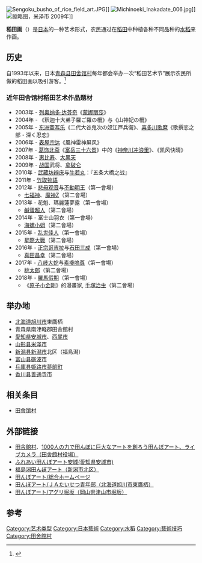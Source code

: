 {{Expand|time=2013-02-14T08:19:21+00:00 }}
[[File:Sengoku_busho_of_rice_field_art.JPG|thumb]]]]
[[File:Michinoeki_Inakadate_006.jpg|thumb]]]]
[[File:Tambo_art_in_Yonezawa,_Yamagata.jpg|缩略图]]，米泽市 2009年]]

'''稻田画'''（{{jpn|j=田んぼアート|hg=たんぼアート|rm=tanbo ato}}）是[[日本|日本]]的一种艺术形式，农民通过在[[稻田|稻田]]中种植各种不同品种的[[水稻|水稻]]来作画。

==历史==
自1993年以来，日本[[青森县|青森县]][[田舍馆村|田舍馆村]]每年都会举办一次“稻田艺术节”展示农民所做的稻田画以吸引游客。<ref>{{cite web|url=http://news.163.com/09/0710/04/5DR7MB1G0001121M.html|title=日本举办稻田艺术节 村民制作巨幅稻田画|publisher=网易新闻|accessdate=2010-03-05|archive-url=https://web.archive.org/web/20090715041823/http://news.163.com/09/0710/04/5DR7MB1G0001121M.html|archive-date=2009-07-15|dead-url=yes}}</ref>
===近年田舍馆村稻田艺术作品题材===
* 2003年 - [[列奥纳多·达芬奇|列奥纳多·达芬奇]]《[[蒙娜丽莎|蒙娜丽莎]]》
* 2004年 - {{Tsl|ja|棟方志功|栋方志功}}《釈迦十大弟子羅ご羅の柵》与《山神妃の柵》
* 2005年 - [[东洲斋写乐|东洲斋写乐]]《二代大谷鬼次の奴江戸兵衛》、[[喜多川歌麿|喜多川歌麿]]《歌撰恋之部・深く忍恋》
* 2006年 - [[表屋宗达|表屋宗达]]《風神雷神屏风》
* 2007年 - [[葛饰北斋|葛饰北斋]]《[[富岳三十六景|富岳三十六景]]》中的《[[神奈川冲浪里|神奈川冲浪里]]》、《凯风快晴》
* 2008年 - [[惠比寿|惠比寿]]、[[大黑天|大黑天]]
* 2009年 - [[战国_(日本)|战国]]武将、[[拿破仑|拿破仑]]
* 2010年 - [[武藏坊辨庆|武藏坊辨庆]]与[[源义经|牛若丸]]：『五条大橋之战』
* 2011年 - [[竹取物語|竹取物語]]
* 2012年 - [[悲母观音|悲母观音]]与[[不動明王|不動明王]]（第一會場）
** [[七福神|七福神]]、[[魔神Z|魔神Z]]（第二會場）
* 2013年 - 花魁、瑪麗蓮夢露（第一會場）
**[[鹹蛋超人|鹹蛋超人]]（第二會場）
* 2014年 - 富士山羽衣（第一會場）
**[[海螺小姐|海螺小姐]]（第二會場）
* 2015年 - [[乱世佳人|乱世佳人]]（第一會場）
**[[星際大戰|星際大戰]]（第二會場）
* 2016年 - [[正宗哥吉拉|正宗哥吉拉]]与[[石田三成|石田三成]]（第一會場）
**[[真田昌幸|真田昌幸]]（第二會場）
* 2017年 - [[八岐大蛇|八岐大蛇]]与[[素戔嗚尊|素戔嗚尊]]（第一會場）
**[[桃太郎|桃太郎]]（第二會場）
* 2018年 - [[羅馬假期|羅馬假期]]（第一會場）
**《[[原子小金剛|原子小金剛]]》的漫畫家, [[手塚治虫|手塚治虫]]（第二會場）

==举办地==

*[[北海道|北海道]][[旭川市|旭川市]]東鷹栖
*青森県南津軽郡田舎館村
*[[愛知県|愛知県]][[安城市_(日本)|安城市]]、[[西尾市|西尾市]]
*[[山形县|山形县]][[米泽市|米泽市]]
*[[新潟县|新潟县]][[新潟市|新潟市]]北区（福島潟）
*[[富山县|富山县]][[砺波市|砺波市]]
*[[兵庫县|兵庫县]][[姫路市|姫路市]][[夢前町|夢前町]]
*[[香川县|香川县]][[善通寺市|善通寺市]]

==相关条目==
* [[田舍馆村|田舍馆村]]

==外部链接==
*[https://web.archive.org/web/20050207220802/http://www.vill.inakadate.aomori.jp/ 田舎館村]、[https://web.archive.org/web/20081108160743/http://www.vill.inakadate.aomori.jp/1000power/html/ 1000人の力で田んぼに巨大なアートを創ろう][http://121.119.144.160:60019/viewer/live/ja/live.html/ 田んぼアート、ライブカメラ（田舎館村役場）] {{Wayback|url=http://121.119.144.160:60019/viewer/live/ja/live.html/ |date=20130216091141 }}
*[http://www.katch.ne.jp/~nihondanmarku/ ふれあい田んぼアート安城(愛知県安城市)] {{Wayback|url=http://www.katch.ne.jp/~nihondanmarku/ |date=20130804145342 }}
*[http://ameblo.jp/tanbo-art/ 福島潟田んぼアート（新潟市北区）] {{Wayback|url=http://ameblo.jp/tanbo-art/ |date=20130511031135 }}
*[https://web.archive.org/web/20130528034349/http://www.nobi.or.jp/tanbo/ 田んぼアート/総合ホームページ]
*[https://web.archive.org/web/20101013180146/http://www.jataisetu.or.jp/t-art/t-art.htm 田んぼアート/ＪＡたいせつ青年部（北海道旭川市東鷹栖）]
*[https://web.archive.org/web/20130627211157/http://www.pref.okayama.jp/page/331746.html 田んぼアート/アグリ堀坂（岡山県津山市堀坂）]
==参考==
{{reflist}}




[[Category:艺术类型|Category:艺术类型]]
[[Category:日本藝術|Category:日本藝術]]
[[Category:水稻|Category:水稻]]
[[Category:藝術技巧|Category:藝術技巧]]
[[Category:田舍館村|Category:田舍館村]]